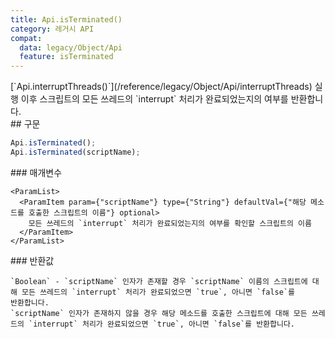 ```yaml
---
title: Api.isTerminated()
category: 레거시 API
compat:
  data: legacy/Object/Api
  feature: isTerminated
---
```


<Section>
  [`Api.interruptThreads()`](/reference/legacy/Object/Api/interruptThreads) 실행 이후 스크립트의 모든 쓰레드의 `interrupt` 처리가 완료되었는지의 여부를 반환합니다.
</Section>
<Section>
  ## 구문

  ~~~js
  Api.isTerminated();
  Api.isTerminated(scriptName);
  ~~~

  <Section>
    ### 매개변수

    <ParamList>
      <ParamItem param={"scriptName"} type={"String"} defaultVal={"해당 메소드를 호출한 스크립트의 이름"} optional>
        모든 쓰레드의 `interrupt` 처리가 완료되었는지의 여부를 확인할 스크립트의 이름
      </ParamItem>
    </ParamList>
  </Section>
  <Section>
    ### 반환값

    `Boolean` - `scriptName` 인자가 존재할 경우 `scriptName` 이름의 스크립트에 대해 모든 쓰레드의 `interrupt` 처리가 완료되었으면 `true`, 아니면 `false`를
    반환합니다.
    `scriptName` 인자가 존재하지 않을 경우 해당 메소드를 호출한 스크립트에 대해 모든 쓰레드의 `interrupt` 처리가 완료되었으면 `true`, 아니면 `false`를 반환합니다.
  </Section>
</Section>